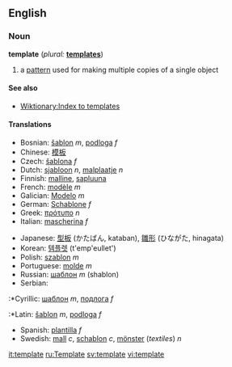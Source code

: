 ==English==

===Noun===
'''template'''  (''plural:'' '''[[templates]]''')
# a [[pattern]] used for making multiple copies of a single object

====See also====
*[[Wiktionary:Index to templates]]

====Translations====
{{top}}
<!--languages from A to I go here-->
*Bosnian: [[šablon]] ''m'', [[podloga]] ''f''
*Chinese: [[模板]]
*Czech: [[šablona]] ''f''
*Dutch: [[sjabloon]] ''n'', [[malplaatje]] ''n''
*Finnish: [[malline]], [[sapluuna]]
*French: [[modèle]] ''m'' <!-- [[calibre]] ''m'', ???-->
*Galician: [[Modelo]] ''m''
*German: [[Schablone]] ''f''
*Greek: [[πρότυπο]] ''n''
*Italian: [[mascherina]] ''f''
{{mid}}
<!--languages from J to Z go here-->
*Japanese: [[型板]] (かたばん, kataban), [[雛形]] (ひながた, hinagata)
*Korean: [[템플렛]] (t'emp'eullet')
*Polish: [[szablon]] ''m''
*Portuguese: [[molde]] ''m''
*Russian: [[шаблон]] ''m'' (shablon)
*Serbian:
:*Cyrillic: [[шаблон]] ''m'', [[подлога]] ''f''
:*Latin: [[šablon]] ''m'', [[podloga]] ''f''
*Spanish: [[plantilla]] ''f''
*Swedish: [[mall]] ''c'', [[schablon]] ''c'', [[mönster]] (''textiles'') ''n''
{{bottom}}

[[it:template]]
[[ru:Template]]
[[sv:template]]
[[vi:template]]